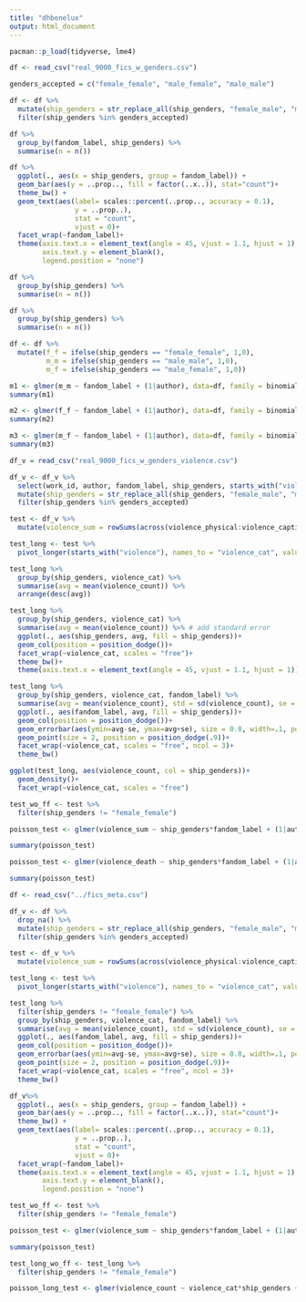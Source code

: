 ```yaml
---
title: "dhbenelux"
output: html_document
---
```


```r
pacman::p_load(tidyverse, lme4)
```


```r
df <- read_csv("real_9000_fics_w_genders.csv")
```

```r
genders_accepted = c("female_female", "male_female", "male_male")
```

```r
df <- df %>%
  mutate(ship_genders = str_replace_all(ship_genders, "female_male", "male_female")) %>% 
  filter(ship_genders %in% genders_accepted)
```

```r
df %>% 
  group_by(fandom_label, ship_genders) %>% 
  summarise(n = n())
```

```r
df %>% 
  ggplot(., aes(x = ship_genders, group = fandom_label)) +
  geom_bar(aes(y = ..prop.., fill = factor(..x..)), stat="count")+
  theme_bw() +
  geom_text(aes(label= scales::percent(..prop.., accuracy = 0.1), 
                y = ..prop..), 
                stat = "count", 
                vjust = 0)+
  facet_wrap(~fandom_label)+
  theme(axis.text.x = element_text(angle = 45, vjust = 1.1, hjust = 1),
        axis.text.y = element_blank(),
        legend.position = "none")
```


```r
df %>% 
  group_by(ship_genders) %>% 
  summarise(n = n())

```

```r
df %>% 
  group_by(ship_genders) %>% 
  summarise(n = n())
```

```r
df <- df %>% 
  mutate(f_f = ifelse(ship_genders == "female_female", 1,0),
         m_m = ifelse(ship_genders == "male_male", 1,0),
         m_f = ifelse(ship_genders == "male_female", 1,0))
```



```r
m1 <- glmer(m_m ~ fandom_label + (1|author), data=df, family = binomial)
summary(m1)

m2 <- glmer(f_f ~ fandom_label + (1|author), data=df, family = binomial)
summary(m2)

m3 <- glmer(m_f ~ fandom_label + (1|author), data=df, family = binomial)
summary(m3)
```



```r
df_v = read_csv("real_9000_fics_w_genders_violence.csv")
```

```r
df_v <- df_v %>% 
  select(work_id, author, fandom_label, ship_genders, starts_with("violence"), freeform, relationship) %>%
  mutate(ship_genders = str_replace_all(ship_genders, "female_male", "male_female")) %>% 
  filter(ship_genders %in% genders_accepted) 

test <- df_v %>% 
  mutate(violence_sum = rowSums(across(violence_physical:violence_captivity)))

test_long <- test %>% 
  pivot_longer(starts_with("violence"), names_to = "violence_cat", values_to = "violence_count")
```

```r
test_long %>% 
  group_by(ship_genders, violence_cat) %>% 
  summarise(avg = mean(violence_count)) %>% 
  arrange(desc(avg))
```



```r
test_long %>% 
  group_by(ship_genders, violence_cat) %>% 
  summarise(avg = mean(violence_count)) %>% # add standard error 
  ggplot(., aes(ship_genders, avg, fill = ship_genders))+
  geom_col(position = position_dodge())+
  facet_wrap(~violence_cat, scales = "free")+
  theme_bw()+
  theme(axis.text.x = element_text(angle = 45, vjust = 1.1, hjust = 1))

test_long %>% 
  group_by(ship_genders, violence_cat, fandom_label) %>% 
  summarise(avg = mean(violence_count), std = sd(violence_count), se = std / sqrt(length(violence_count))) %>% # add standard error 
  ggplot(., aes(fandom_label, avg, fill = ship_genders))+
  geom_col(position = position_dodge())+
  geom_errorbar(aes(ymin=avg-se, ymax=avg+se), size = 0.8, width=.1, position = position_dodge(.9)) +
  geom_point(size = 2, position = position_dodge(.9))+
  facet_wrap(~violence_cat, scales = "free", ncol = 3)+
  theme_bw()
```


```r
ggplot(test_long, aes(violence_count, col = ship_genders))+
  geom_density()+
  facet_wrap(~violence_cat, scales = "free")
```

```r
test_wo_ff <- test %>% 
  filter(ship_genders != "female_female")

poisson_test <- glmer(violence_sum ~ ship_genders*fandom_label + (1|author), data = test_wo_ff, family = poisson, nAGQ = 100)

summary(poisson_test)
```

```r
poisson_test <- glmer(violence_death ~ ship_genders*fandom_label + (1|author), data = test_wo_ff, family = poisson, nAGQ = 100)

summary(poisson_test)
```


```r
df <- read_csv("../fics_meta.csv")
```

```r
df_v <- df %>% 
  drop_na() %>% 
  mutate(ship_genders = str_replace_all(ship_genders, "female_male", "male_female")) %>% 
  filter(ship_genders %in% genders_accepted) 

test <- df_v %>% 
  mutate(violence_sum = rowSums(across(violence_physical:violence_captivity)))

test_long <- test %>% 
  pivot_longer(starts_with("violence"), names_to = "violence_cat", values_to = "violence_count")
```

```r
test_long %>% 
  filter(ship_genders != "female_female") %>% 
  group_by(ship_genders, violence_cat, fandom_label) %>% 
  summarise(avg = mean(violence_count), std = sd(violence_count), se = std / sqrt(length(violence_count))) %>% # add standard error 
  ggplot(., aes(fandom_label, avg, fill = ship_genders))+
  geom_col(position = position_dodge())+
  geom_errorbar(aes(ymin=avg-se, ymax=avg+se), size = 0.8, width=.1, position = position_dodge(.9)) +
  geom_point(size = 2, position = position_dodge(.9))+
  facet_wrap(~violence_cat, scales = "free", ncol = 3)+
  theme_bw()
```

```r
df_v%>% 
  ggplot(., aes(x = ship_genders, group = fandom_label)) +
  geom_bar(aes(y = ..prop.., fill = factor(..x..)), stat="count")+
  theme_bw() +
  geom_text(aes(label= scales::percent(..prop.., accuracy = 0.1), 
                y = ..prop..), 
                stat = "count", 
                vjust = 0)+
  facet_wrap(~fandom_label)+
  theme(axis.text.x = element_text(angle = 45, vjust = 1.1, hjust = 1),
        axis.text.y = element_blank(),
        legend.position = "none")
```
```r
test_wo_ff <- test %>% 
  filter(ship_genders != "female_female")

poisson_test <- glmer(violence_sum ~ ship_genders*fandom_label + (1|author), data = test_wo_ff, family = poisson, nAGQ = 100)

summary(poisson_test)
```

```r
test_long_wo_ff <- test_long %>% 
  filter(ship_genders != "female_female")

poisson_long_test <- glmer(violence_count ~ violence_cat*ship_genders + fandom_label + (1|author), data = test_long_wo_ff, family = poisson, nAGQ = 100)

```

